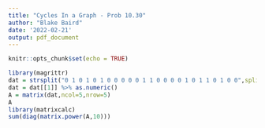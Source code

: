 ```yaml
---
title: "Cycles In a Graph - Prob 10.30"
author: "Blake Baird"
date: '2022-02-21'
output: pdf_document
---
```


```r
knitr::opts_chunk$set(echo = TRUE)
```

```r
library(magrittr)
dat = strsplit("0 1 0 1 0 1 0 0 0 0 0 1 1 0 0 0 0 1 0 1 1 0 1 0 0",split=" ")
dat = dat[[1]] %>% as.numeric()
A = matrix(dat,ncol=5,nrow=5)
A
library(matrixcalc)
sum(diag(matrix.power(A,10)))
```